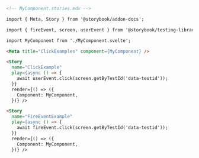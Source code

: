 ```md
<!-- MyComponent.stories.mdx -->

import { Meta, Story } from '@storybook/addon-docs';

import { fireEvent, screen, userEvent } from '@storybook/testing-library';

import MyComponent from './MyComponent.svelte';

<Meta title="ClickExamples" component={MyComponent} />

<Story 
  name="ClickExample" 
  play={async () => {
    await userEvent.click(screen.getByTestId('data-testid'));
  }}
  render={() => ({
    Component: MyComponent,
  })} />

<Story 
  name="FireEventExample" 
  play={async () => {
    await fireEvent.click(screen.getByTestId('data-testid'));
  }}
  render={() => ({
    Component: MyComponent,
  })} />
```